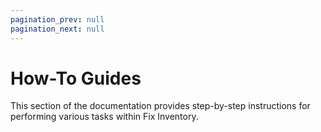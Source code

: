 ```yaml
---
pagination_prev: null
pagination_next: null
---
```


# How-To Guides

This section of the documentation provides step-by-step instructions for performing various tasks within Fix Inventory.

<SectionedDocCardList />
